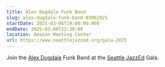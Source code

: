 ```yaml
---
title: Alex Dugdale Funk Band
slug: alex-dugdale-funk-band-03062025
startDate: 2025-03-06T19:00:00.000
endDate: 2025-03-06T22:30:00
location: Amazon Meeting Center
url: https://www.seattlejazzed.org/gala-2025
---
```


Join the [Alex Dugdale](https://www.alexdugdale.com/) Funk Band at the [Seattle JazzEd](https://www.seattlejazzed.org) Gala.